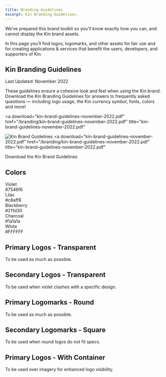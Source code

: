 ```yaml
---
title: Branding Guidelines
excerpt: Kin Branding Guidelines.
---
```


We’ve prepared this brand toolkit so you’ll know exactly how you can, and cannot display the Kin brand assets.

In this page you’ll find logos, logomarks, and other assets for fair use and for creating applications & services that benefit the users, developers, and supporters of Kin.

## Kin Branding Guidelines

Last Updated: November 2022

These guidelines ensure a cohesive look and feel when using the Kin brand. Download the Kin Branding Guidelines for answers to frequently asked questions — including logo usage, the Kin currency symbol, fonts, colors and more!

<a
  download="kin-brand-guidelines-november-2022.pdf"
  href="/branding/kin-brand-guidelines-november-2022.pdf"
  title="kin-brand-guidelines-november-2022.pdf"
>
  ![Kin Brand Guidelines](/branding/kin-brand-guidelines-november-2022.png)
</a>
<a
  download="kin-brand-guidelines-november-2022.pdf"
  href="/branding/kin-brand-guidelines-november-2022.pdf"
  title="kin-brand-guidelines-november-2022.pdf"
>
  Download the Kin Brand Guidelines
</a>

## Colors

<div className="flex flex-col justify-between space-y-2 font-bold sm:flex-row sm:space-y-0 sm:space-x-2 md:text-lg lg:text-xl ">
  <div className="flex-grow rounded-md bg-[#7546f6] p-4 text-center text-[#c8aff8]">
    <div>Violet</div>
    <div>#7546f6</div>
  </div>
  <div className="flex-grow rounded-md bg-[#c8aff8] p-4 text-center text-[#7546f6]">
    <div>Lilac</div>
    <div>#c8aff8</div>
  </div>
  <div className="flex-grow rounded-md bg-[#211d30] p-4 text-center text-[#c8aff8]">
    <div>Blackberry</div>
    <div>#211d30</div>
  </div>
  <div className="flex-grow rounded-md bg-[#1a1a1a] p-4 text-center text-[#FFFFFF]">
    <div>Charcoal</div>
    <div>#1a1a1a</div>
  </div>
  <div className="flex-grow rounded-md bg-[#FFFFFF] p-4 text-center text-[#1a1a1a]">
    <div>White</div>
    <div>#FFFFFF</div>
  </div>
</div>


## Primary Logos - Transparent

To be used as much as possible.

<div className="not-prose flex flex-col space-y-8">
	<BrandImage name="Kin Logo Violet" width={250} />
	<BrandImage name="Kin Logo White" width={250} />
</div>

## Secondary  Logos - Transparent

To be used when violet clashes with a specific design.

<div className="not-prose flex flex-col space-y-8">
	<BrandImage name="Kin Logo Charcoal" width={250} />
	<BrandImage name="Kin Logo Grayscale" width={250} />
</div>

## Primary Logomarks - Round

To be used as much as possible.

<div className="not-prose flex flex-col space-y-8">
	<BrandImage name="Kin Circle Violet" width={100} />
	<BrandImage name="Kin Circle White" width={100} />
</div>


## Secondary Logomarks - Square

To be used when round logos do not fit specs.

<div className="not-prose flex flex-col space-y-8">
	<BrandImage name="Kin Square Violet" width={100} />
	<BrandImage name="Kin Square White" width={100} />
</div>

## Primary Logos - With Container

To be used over imagery for enhanced logo visibility.


<div className="not-prose flex flex-col space-y-8">
	<BrandImage name="Kin Container Violet" width={226} />
	<BrandImage name="Kin Container White" width={226} />
</div>
